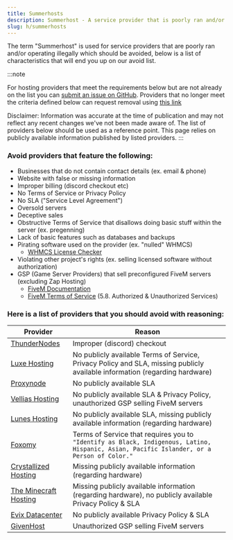 ```yaml
---
title: Summerhosts
description: Summerhost - A service provider that is poorly ran and/or operating illegally which should be avoided.
slug: h/summerhosts
---
```


The term "Summerhost" is used for service providers that are poorly ran and/or operating illegally which should be avoided, below is a list of characteristics that will end you up on our avoid list.

:::note

For hosting providers that meet the requirements below but are not already on the list you can [submit an issue on GitHub](https://link.setup.md/summerhost-addition). Providers that no longer meet the criteria defined below can request removal using [this link](https://link.setup.md/summerhost-removal)

Disclaimer: Information was accurate at the time of publication and may not reflect any recent changes we've not been made aware of. The list of providers below should be used as a reference point. This page relies on publicly available information published by listed providers.
:::

### Avoid providers that feature the following:

- Businesses that do not contain contact details (ex. email & phone)
- Website with false or missing information
- Improper billing (discord checkout etc)
- No Terms of Service or Privacy Policy
- No SLA ("Service Level Agreement")
- Oversold servers
- Deceptive sales
- Obstructive Terms of Service that disallows doing basic stuff within the server (ex. pregenning)
- Lack of basic features such as databases and backups
- Pirating software used on the provider (ex. "nulled" WHMCS)
  - [WHMCS License Checker](https://www.whmcs.com/members/verifydomain.php/verifydomain.php)
- Violating other project's rights (ex. selling licensed software without authorization)
- GSP (Game Server Providers) that sell preconfigured FiveM servers (excluding Zap Hosting)
  - [FiveM Documentation](https://docs.fivem.net/docs/support/ban-faq/#unauthorized-game-server-provider-gsp)
  - [FiveM Terms of Service](https://fivem.net/terms) (5.8. Authorized & Unauthorized Services)

### Here is a list of providers that you should avoid with reasoning:

| Provider                                                 | Reason                                                                                                                                         |
| -------------------------------------------------------- | ---------------------------------------------------------------------------------------------------------------------------------------------- |
| [ThunderNodes](https://thundernodes.cloud)               | Improper (discord) checkout                                                                                                 |
| [Luxe Hosting](https://my.luxe-hosting.nl)               | No publicly available Terms of Service, Privacy Policy and SLA, missing publicly available information (regarding hardware) |
| [Proxynode](https://proxynode.pro)                       | No publicly available SLA                                                                                                                      |
| [Vellias Hosting](https://velliashosting.online)         | No publicly available SLA & Privacy Policy, unauthorized GSP selling FiveM servers                                                             |
| [Lunes Hosting](https://lunes.host)                      | No publicly available SLA, missing publicly available information (regarding hardware)                                      |
| [Foxomy](https://foxomy.com)                             | Terms of Service that requires you to `"Identify as Black, Indigenous, Latino, Hispanic, Asian, Pacific Islander, or a Person of Color."`      |
| [Crystallized Hosting](https://crystallized.host)        | Missing publicly available information (regarding hardware)                                                                 |
| [The Minecraft Hosting](https://theminecrafthosting.com) | Missing publicly available information (regarding hardware), no publicly available Privacy Policy & SLA                     |
| [Evix Datacenter](evix-datacenter.online)                | No publicly available Privacy Policy & SLA                                                                                                     |
| [GivenHost](https://givenhost.com)                       | Unauthorized GSP selling FiveM servers                                                                                                         |
